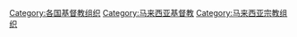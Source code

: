 [[Category:各国基督教组织|Category:各国基督教组织]]
[[Category:马来西亚基督教|Category:马来西亚基督教]]
[[Category:马来西亚宗教组织|Category:马来西亚宗教组织]]
